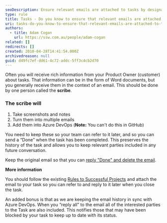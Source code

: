 ```yaml
---
seoDescription: Ensure relevant emails are attached to tasks by designating a scribe who takes notes and screenshots, turns them into multiple emails, and adds them to Azure DevOps. This preserves task history and keeps stakeholders informed of status updates.
type: rule
title: Tasks - Do you know to ensure that relevant emails are attached to tasks?
uri: tasks-do-you-know-to-ensure-that-relevant-emails-are-attached-to-tasks
authors:
  - title: Adam Cogan
    url: https://ssw.com.au/people/adam-cogan
related: []
redirects: []
created: 2010-04-28T14:41:54.000Z
archivedreason: null
guid: d49fc7ef-dd61-4c72-addc-5ff3c4cb2d70
---
```


Often you will receive rich information from your Product Owner (customer) about tasks. That information can be in the form of Word documents, but you generally receive them in the context of an email. This should be done by one person called the **scribe**.
### The scribe will

1. Take screenshots and notes
2. Turn them into multiple emails
3. Add them into Azure DevOps (**Note:** You can't do this in GitHub)

You need to keep these so your team can refer to it later, and so you can send a “Done” when the task has been completed. This preserves the history of the task and allows you to keep relevant parties included in any future conversation.

Keep the original email so that you can [reply "Done" and delete the email](/dones-do-you-reply-done-and-delete-the-original-email).

**More information**

You should follow the existing [Rules to Successful Projects](/rules-to-successful-projects) and attach the email to your task so you can refer to and reply to it later when you close the task.

An added bonus is that as we are keeping the email history in sync with Azure DevOps. When you “reply all” to the email all of the interested parties to the Task are also included. This notifies those that may have been blocked by your task to keep up to date with its status.